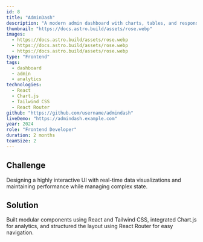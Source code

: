 ```yaml
---
id: 8
title: "AdminDash"
description: "A modern admin dashboard with charts, tables, and responsive layout built for managing user data and analytics."
thumbnail: "https://docs.astro.build/assets/rose.webp"
images:
  - https://docs.astro.build/assets/rose.webp
  - https://docs.astro.build/assets/rose.webp
  - https://docs.astro.build/assets/rose.webp
type: "Frontend"
tags:
  - dashboard
  - admin
  - analytics
technologies:
  - React
  - Chart.js
  - Tailwind CSS
  - React Router
github: "https://github.com/username/admindash"
liveDemo: "https://admindash.example.com"
year: 2024
role: "Frontend Developer"
duration: 2 months
teamSize: 2
---
```


## Challenge

Designing a highly interactive UI with real-time data visualizations and maintaining performance while managing complex state.

## Solution

Built modular components using React and Tailwind CSS, integrated Chart.js for analytics, and structured the layout using React Router for easy navigation.

